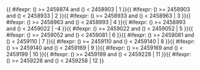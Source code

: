 <includeonly>{{ #ifexpr: ({{{1}}}) >= 2458874 and ({{{1}}}) < 2458903 | 1 }}{{ #ifexpr: ({{{1}}}) >= 2458903 and ({{{1}}}) < 2458933 | 2 }}{{ #ifexpr: ({{{1}}}) >= 2458933 and ({{{1}}}) < 2458963 | 3 }}{{ #ifexpr: ({{{1}}}) >= 2458963 and ({{{1}}}) < 2458993 | 4 }}{{ #ifexpr: ({{{1}}}) >= 2458993 and ({{{1}}}) < 2459022 | -4 }}{{ #ifexpr: ({{{1}}}) >= 2459022 and ({{{1}}}) < 2459052 | 5 }}{{ #ifexpr: ({{{1}}}) >= 2459052 and ({{{1}}}) < 2459081 | 6 }}{{ #ifexpr: ({{{1}}}) >= 2459081 and ({{{1}}}) < 2459110 | 7 }}{{ #ifexpr: ({{{1}}}) >= 2459110 and ({{{1}}}) < 2459140 | 8 }}{{ #ifexpr: ({{{1}}}) >= 2459140 and ({{{1}}}) < 2459169 | 9 }}{{ #ifexpr: ({{{1}}}) >= 2459169 and ({{{1}}}) < 2459199 | 10 }}{{ #ifexpr: ({{{1}}}) >= 2459199 and ({{{1}}}) < 2459228 | 11 }}{{ #ifexpr: ({{{1}}}) >= 2459228 and ({{{1}}}) < 2459258 | 12 }}</includeonly><noinclude>{{Chinese calendar/doc}}

[[Category:農曆模板|{{PAGENAME}}]]

</noinclude>
